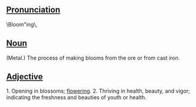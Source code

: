 ==[[Pronunciation]]==
\Bloom"ing\,

==[[Noun]]==
(Metal.)
The process of making blooms from the ore or from cast iron.

==[[Adjective]]==

1. Opening in blossoms; [[flower]]ing.
2. Thriving in health, beauty, and vigor; indicating the freshness and beauties of youth or health.